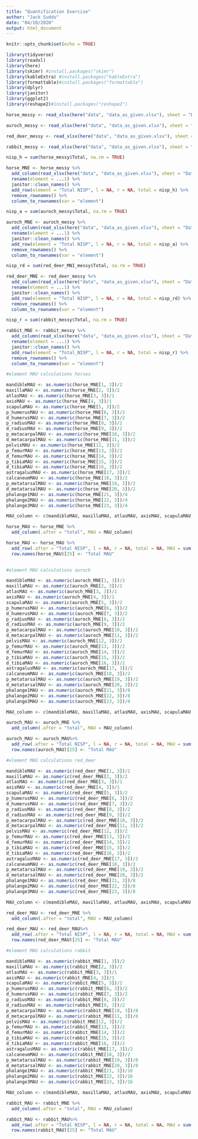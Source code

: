 ```yaml
---
title: "Quantification Exercise"
author: "Jack Sudds"
date: "04/10/2020"
output: html_document
---
```


```r
knitr::opts_chunk$set(echo = TRUE)
```

```r
library(tidyverse)
library(readxl)
library(here)
library(skimr) #install.packages("skimr")
library(kableExtra) #install.packages("kableExtra")
library(formattable)#install.packages("formattable")
library(dplyr)
library(janitor)
library(ggplot2)
library(reshape2)#install.packages("reshape2")
```

```r
horse_messy <- read_xlsx(here("data", "data_as_given.xlsx"), sheet = "Data", range = "B2:D25")

auroch_messy <- read_xlsx(here("data", "data_as_given.xlsx"), sheet = "Data", range = "E2:G25")

red_deer_messy <- read_xlsx(here("data", "data_as_given.xlsx"), sheet = "Data", range = "H2:J25")

rabbit_messy <- read_xlsx(here("data", "data_as_given.xlsx"), sheet = "Data", range = "K2:M25")
```

```r
nisp_h = sum(horse_messy$Total, na.rm = TRUE)

horse_MNE <- horse_messy %>%
  add_column(read_xlsx(here("data", "data_as_given.xlsx"), sheet = "Data", range = "A2:A25"), .before = "L") %>%
  rename(element = ...1) %>%
  janitor::clean_names() %>%
  add_row(element = "Total NISP", l = NA, r = NA, total = nisp_h) %>%
  remove_rownames() %>%
  column_to_rownames(var = "element")

nisp_a = sum(auroch_messy$Total, na.rm = TRUE)

auroch_MNE <- auroch_messy %>%
  add_column(read_xlsx(here("data", "data_as_given.xlsx"), sheet = "Data", range = "A2:A25"), .before = "L") %>%
  rename(element = ...1) %>%
  janitor::clean_names() %>%
  add_row(element = "Total NISP", l = NA, r = NA, total = nisp_a) %>%
  remove_rownames() %>%
  column_to_rownames(var = "element")

nisp_rd = sum(red_deer_MNI_messy$Total, na.rm = TRUE)

red_deer_MNE <- red_deer_messy %>%
  add_column(read_xlsx(here("data", "data_as_given.xlsx"), sheet = "Data", range = "A2:A25"), .before = "L") %>%
  rename(element = ...1) %>%
  janitor::clean_names() %>%
  add_row(element = "Total NISP", l = NA, r = NA, total = nisp_rd) %>%
  remove_rownames() %>%
  column_to_rownames(var = "element")

nisp_r = sum(rabbit_messy$Total, na.rm = TRUE)

rabbit_MNE <- rabbit_messy %>%
  add_column(read_xlsx(here("data", "data_as_given.xlsx"), sheet = "Data", range = "A2:A25"), .before = "L") %>%
  rename(element = ...1) %>%
  janitor::clean_names() %>%
  add_row(element = "Total_NISP", l = NA, r = NA, total = nisp_r) %>%
  remove_rownames() %>%
  column_to_rownames(var = "element")
```

```r

#element MAU calculations horses

mandibleMAU <- as.numeric(horse_MNE[1, 3])/2
maxillaMAU <- as.numeric(horse_MNE[2, 3])/2
atlasMAU <- as.numeric(horse_MNE[3, 3])/1
axisMAU <- as.numeric(horse_MNE[4, 3])/1
scapulaMAU <- as.numeric(horse_MNE[5, 3])/2
p_humerusMAU <- as.numeric(horse_MNE[6, 3])/2
d_humerusMAU <- as.numeric(horse_MNE[7, 3])/2
p_radiusMAU <- as.numeric(horse_MNE[8, 3])/2
d_radiusMAU <- as.numeric(horse_MNE[9, 3])/2
p_metacarpalMAU <- as.numeric(horse_MNE[10, 3])/2
d_metacarpalMAU <- as.numeric(horse_MNE[11, 3])/2
pelvisMAU <- as.numeric(horse_MNE[12, 3])/2
p_femurMAU <- as.numeric(horse_MNE[13, 3])/2
d_femurMAU <- as.numeric(horse_MNE[14, 3])/2
p_tibiaMAU <- as.numeric(horse_MNE[15, 3])/2
d_tibiaMAU <- as.numeric(horse_MNE[16, 3])/2
astragalusMAU <- as.numeric(horse_MNE[17, 3])/2
calcaneumMAU <- as.numeric(horse_MNE[18, 3])/2
p_metatarsalMAU <- as.numeric(horse_MNE[19, 3])/2
d_metatarsalMAU <- as.numeric(horse_MNE[20, 3])/2
phalange1MAU <- as.numeric(horse_MNE[21, 3])/4
phalange2MAU <- as.numeric(horse_MNE[22, 3])/4
phalange3MAU <- as.numeric(horse_MNE[23, 3])/4

MAU_column <- c(mandibleMAU, maxillaMAU, atlasMAU, axisMAU, scapulaMAU, p_humerusMAU, d_humerusMAU, p_radiusMAU, d_radiusMAU, p_metacarpalMAU, d_metacarpalMAU, pelvisMAU, p_femurMAU, d_femurMAU, p_tibiaMAU, d_tibiaMAU, astragalusMAU, calcaneumMAU, p_metatarsalMAU, d_metatarsalMAU, phalange1MAU, phalange2MAU, phalange3MAU, NA)

horse_MAU <- horse_MNE %>%
  add_column(.after = "total", MAU = MAU_column)

horse_MAU <- horse_MAU %>%
  add_row(.after = "Total NISP", l = NA, r = NA, total = NA, MAU = sum(horse_MAU$MAU, na.rm = TRUE))
  row.names(horse_MAU)[25] <- "Total MAU"
  

```

```r

#element MAU calculations auroch

mandibleMAU <- as.numeric(auroch_MNE[1, 3])/2
maxillaMAU <- as.numeric(auroch_MNE[2, 3])/2
atlasMAU <- as.numeric(auroch_MNE[3, 3])/1
axisMAU <- as.numeric(auroch_MNE[4, 3])/1
scapulaMAU <- as.numeric(auroch_MNE[5, 3])/2
p_humerusMAU <- as.numeric(auroch_MNE[6, 3])/2
d_humerusMAU <- as.numeric(auroch_MNE[7, 3])/2
p_radiusMAU <- as.numeric(auroch_MNE[8, 3])/2
d_radiusMAU <- as.numeric(auroch_MNE[9, 3])/2
p_metacarpalMAU <- as.numeric(auroch_MNE[10, 3])/2
d_metacarpalMAU <- as.numeric(auroch_MNE[11, 3])/2
pelvisMAU <- as.numeric(auroch_MNE[12, 3])/2
p_femurMAU <- as.numeric(auroch_MNE[13, 3])/2
d_femurMAU <- as.numeric(auroch_MNE[14, 3])/2
p_tibiaMAU <- as.numeric(auroch_MNE[15, 3])/2
d_tibiaMAU <- as.numeric(auroch_MNE[16, 3])/2
astragalusMAU <- as.numeric(auroch_MNE[17, 3])/2
calcaneumMAU <- as.numeric(auroch_MNE[18, 3])/2
p_metatarsalMAU <- as.numeric(auroch_MNE[19, 3])/2
d_metatarsalMAU <- as.numeric(auroch_MNE[20, 3])/2
phalange1MAU <- as.numeric(auroch_MNE[21, 3])/8
phalange2MAU <- as.numeric(auroch_MNE[22, 3])/8
phalange3MAU <- as.numeric(auroch_MNE[23, 3])/8

MAU_column <- c(mandibleMAU, maxillaMAU, atlasMAU, axisMAU, scapulaMAU, p_humerusMAU, d_humerusMAU, p_radiusMAU, d_radiusMAU, p_metacarpalMAU, d_metacarpalMAU, pelvisMAU, p_femurMAU, d_femurMAU, p_tibiaMAU, d_tibiaMAU, astragalusMAU, calcaneumMAU, p_metatarsalMAU, d_metatarsalMAU, phalange1MAU, phalange2MAU, phalange3MAU, NA)

auroch_MAU <- auroch_MNE %>%
  add_column(.after = "total", MAU = MAU_column)

auroch_MAU <- auroch_MAU%>%
  add_row(.after = "Total NISP", l = NA, r = NA, total = NA, MAU = sum(auroch_MAU$MAU, na.rm = TRUE))
  row.names(auroch_MAU)[25] <- "Total MAU"

```

```r

#element MAU calculations red_deer

mandibleMAU <- as.numeric(red_deer_MNE[1, 3])/2
maxillaMAU <- as.numeric(red_deer_MNE[2, 3])/2
atlasMAU <- as.numeric(red_deer_MNE[3, 3])/1
axisMAU <- as.numeric(red_deer_MNE[4, 3])/1
scapulaMAU <- as.numeric(red_deer_MNE[5, 3])/2
p_humerusMAU <- as.numeric(red_deer_MNE[6, 3])/2
d_humerusMAU <- as.numeric(red_deer_MNE[7, 3])/2
p_radiusMAU <- as.numeric(red_deer_MNE[8, 3])/2
d_radiusMAU <- as.numeric(red_deer_MNE[9, 3])/2
p_metacarpalMAU <- as.numeric(red_deer_MNE[10, 3])/2
d_metacarpalMAU <- as.numeric(red_deer_MNE[11, 3])/2
pelvisMAU <- as.numeric(red_deer_MNE[12, 3])/2
p_femurMAU <- as.numeric(red_deer_MNE[13, 3])/2
d_femurMAU <- as.numeric(red_deer_MNE[14, 3])/2
p_tibiaMAU <- as.numeric(red_deer_MNE[15, 3])/2
d_tibiaMAU <- as.numeric(red_deer_MNE[16, 3])/2
astragalusMAU <- as.numeric(red_deer_MNE[17, 3])/2
calcaneumMAU <- as.numeric(red_deer_MNE[18, 3])/2
p_metatarsalMAU <- as.numeric(red_deer_MNE[19, 3])/2
d_metatarsalMAU <- as.numeric(red_deer_MNE[20, 3])/2
phalange1MAU <- as.numeric(red_deer_MNE[21, 3])/8
phalange2MAU <- as.numeric(red_deer_MNE[22, 3])/8
phalange3MAU <- as.numeric(red_deer_MNE[23, 3])/8

MAU_column <- c(mandibleMAU, maxillaMAU, atlasMAU, axisMAU, scapulaMAU, p_humerusMAU, d_humerusMAU, p_radiusMAU, d_radiusMAU, p_metacarpalMAU, d_metacarpalMAU, pelvisMAU, p_femurMAU, d_femurMAU, p_tibiaMAU, d_tibiaMAU, astragalusMAU, calcaneumMAU, p_metatarsalMAU, d_metatarsalMAU, phalange1MAU, phalange2MAU, phalange3MAU, NA)

red_deer_MAU <- red_deer_MNE %>%
  add_column(.after = "total", MAU = MAU_column)

red_deer_MAU <- red_deer_MAU%>%
  add_row(.after = "Total NISP", l = NA, r = NA, total = NA, MAU = sum(red_deer_MAU$MAU, na.rm = TRUE))
  row.names(red_deer_MAU)[25] <- "Total MAU"

```

```r

#element MAU calculations rabbit

mandibleMAU <- as.numeric(rabbit_MNE[1, 3])/2
maxillaMAU <- as.numeric(rabbit_MNE[2, 3])/2
atlasMAU <- as.numeric(rabbit_MNE[3, 3])/1
axisMAU <- as.numeric(rabbit_MNE[4, 3])/1
scapulaMAU <- as.numeric(rabbit_MNE[5, 3])/2
p_humerusMAU <- as.numeric(rabbit_MNE[6, 3])/2
d_humerusMAU <- as.numeric(rabbit_MNE[7, 3])/2
p_radiusMAU <- as.numeric(rabbit_MNE[8, 3])/2
d_radiusMAU <- as.numeric(rabbit_MNE[9, 3])/2
p_metacarpalMAU <- as.numeric(rabbit_MNE[10, 3])/8
d_metacarpalMAU <- as.numeric(rabbit_MNE[11, 3])/8
pelvisMAU <- as.numeric(rabbit_MNE[12, 3])/2
p_femurMAU <- as.numeric(rabbit_MNE[13, 3])/2
d_femurMAU <- as.numeric(rabbit_MNE[14, 3])/2
p_tibiaMAU <- as.numeric(rabbit_MNE[15, 3])/2
d_tibiaMAU <- as.numeric(rabbit_MNE[16, 3])/2
astragalusMAU <- as.numeric(rabbit_MNE[17, 3])/2
calcaneumMAU <- as.numeric(rabbit_MNE[18, 3])/2
p_metatarsalMAU <- as.numeric(rabbit_MNE[19, 3])/8
d_metatarsalMAU <- as.numeric(rabbit_MNE[20, 3])/8
phalange1MAU <- as.numeric(rabbit_MNE[21, 3])/16
phalange2MAU <- as.numeric(rabbit_MNE[22, 3])/16
phalange3MAU <- as.numeric(rabbit_MNE[23, 3])/16

MAU_column <- c(mandibleMAU, maxillaMAU, atlasMAU, axisMAU, scapulaMAU, p_humerusMAU, d_humerusMAU, p_radiusMAU, d_radiusMAU, p_metacarpalMAU, d_metacarpalMAU, pelvisMAU, p_femurMAU, d_femurMAU, p_tibiaMAU, d_tibiaMAU, astragalusMAU, calcaneumMAU, p_metatarsalMAU, d_metatarsalMAU, phalange1MAU, phalange2MAU, phalange3MAU, NA)

rabbit_MAU <- rabbit_MNE %>%
  add_column(.after = "total", MAU = MAU_column)

rabbit_MAU <- rabbit_MAU%>%
  add_row(.after = "Total NISP", l = NA, r = NA, total = NA, MAU = sum(rabbit_MAU$MAU, na.rm = TRUE))
  row.names(rabbit_MAU)[25] <- "Total MAU"

```